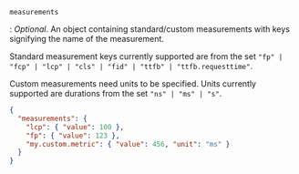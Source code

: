 `measurements`

: _Optional_. An object containing standard/custom measurements with keys signifying the name of the measurement.

Standard measurement keys currently supported are from the set  `"fp" | "fcp" | "lcp" | "cls" | "fid" | "ttfb" | "ttfb.requesttime"`.

Custom measurements need units to be specified. Units currently supported are durations from the set  `"ns" | "ms" | "s"`.


```json
{
  "measurements": {
    "lcp": { "value": 100 },
    "fp": { "value": 123 },
    "my.custom.metric": { "value": 456, "unit": "ms" }
  }
}
```
